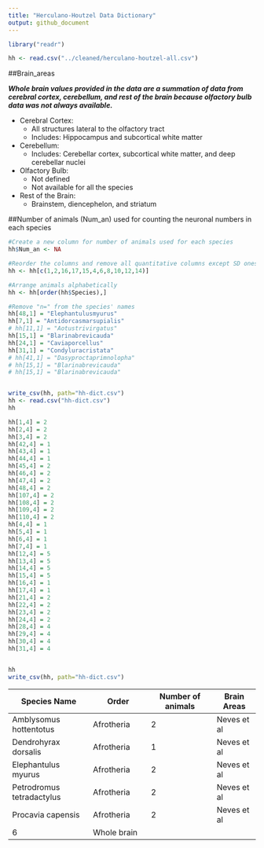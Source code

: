 ```yaml
---
title: "Herculano-Houtzel Data Dictionary"
output: github_document
---
```



```r

library("readr")

hh <- read.csv("../cleaned/herculano-houtzel-all.csv")
```

##Brain_areas

<b><i> Whole brain values provided in the data are a summation of data from cerebral cortex, cerebellum, and rest of the brain because olfactory bulb data was not always available.</b></i>

- Cerebral Cortex:
    - All structures lateral to the olfactory tract
    - Includes: Hippocampus and subcortical white matter

- Cerebellum:
    - Includes: Cerebellar cortex, subcortical white matter, and deep cerebellar nuclei
  
- Olfactory Bulb:
    - Not defined
    - Not available for all the species
    
- Rest of the Brain:
    - Brainstem, diencephelon, and striatum
    


##Number of animals (Num_an) used for counting the neuronal numbers in each species


```r


#Create a new column for number of animals used for each species
hh$Num_an <- NA

#Reorder the columns and remove all quantitative columns except SD ones
hh <- hh[c(1,2,16,17,15,4,6,8,10,12,14)]

```

```r

#Arrange animals alphabetically
hh <- hh[order(hh$Species),]

#Remove "n=" from the species' names
hh[48,1] = "Elephantulusmyurus"
hh[7,1] = "Antidorcasmarsupialis"
# hh[11,1] = "Aotustrivirgatus"
hh[15,1] = "Blarinabrevicauda"
hh[24,1] = "Caviaporcellus"
hh[31,1] = "Condyluracristata"
# hh[41,1] = "Dasyproctaprimnolopha"
# hh[15,1] = "Blarinabrevicauda"
# hh[15,1] = "Blarinabrevicauda"


write_csv(hh, path="hh-dict.csv")
hh <- read.csv("hh-dict.csv")
hh
```

```r

hh[1,4] = 2
hh[2,4] = 2
hh[3,4] = 2
hh[42,4] = 1
hh[43,4] = 1
hh[44,4] = 1
hh[45,4] = 2
hh[46,4] = 2
hh[47,4] = 2
hh[48,4] = 2
hh[107,4] = 2
hh[108,4] = 2
hh[109,4] = 2
hh[110,4] = 2
hh[4,4] = 1
hh[5,4] = 1
hh[6,4] = 1
hh[7,4] = 1
hh[12,4] = 5
hh[13,4] = 5
hh[14,4] = 5
hh[15,4] = 5
hh[16,4] = 1
hh[17,4] = 1
hh[21,4] = 2
hh[22,4] = 2
hh[23,4] = 2
hh[24,4] = 2
hh[28,4] = 4
hh[29,4] = 4
hh[30,4] = 4
hh[31,4] = 4


hh
write_csv(hh, path="hh-dict.csv")

```




| Species Name           | Order           | Number of animals | Brain Areas  |
|------------------------|-----------------|-------------------|-------------|
| Amblysomus hottentotus | Afrotheria      | 2                 | Neves et al |
| Dendrohyrax dorsalis   | Afrotheria      | 1                 | Neves et al |
| Elephantulus myurus    | Afrotheria      | 2                 | Neves et al |
| Petrodromus tetradactylus | Afrotheria   | 2                 | Neves et al |
| Procavia capensis      | Afrotheria      | 2                 | Neves et al |
| 6                      | Whole brain |